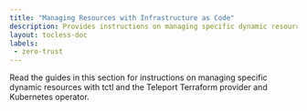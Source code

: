 ```yaml
---
title: "Managing Resources with Infrastructure as Code"
description: Provides instructions on managing specific dynamic resources with tctl and the Teleport Terraform provider and Kubernetes operator.
layout: tocless-doc
labels:
 - zero-trust
---
```


Read the guides in this section for instructions on managing specific dynamic
resources with tctl and the Teleport Terraform provider and Kubernetes operator.

<DocCardList />
